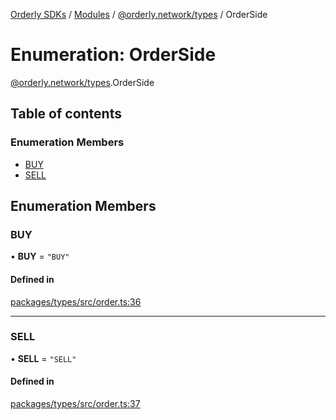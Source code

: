 [Orderly SDKs](/sdks/tech-doc/README) / [Modules](/sdks/tech-doc/modules) / [@orderly.network/types](/sdks/tech-doc/modules/orderly_network_types) / OrderSide

# Enumeration: OrderSide

[@orderly.network/types](/sdks/tech-doc/modules/orderly_network_types).OrderSide

## Table of contents

### Enumeration Members

- [BUY](/sdks/tech-doc/enums/orderly_network_types.OrderSide#buy)
- [SELL](/sdks/tech-doc/enums/orderly_network_types.OrderSide#sell)

## Enumeration Members

### BUY

• **BUY** = ``"BUY"``

#### Defined in

[packages/types/src/order.ts:36](https://github.com/OrderlyNetwork/js-sdk/blob/b90fff4/packages/types/src/order.ts#L36)

___

### SELL

• **SELL** = ``"SELL"``

#### Defined in

[packages/types/src/order.ts:37](https://github.com/OrderlyNetwork/js-sdk/blob/b90fff4/packages/types/src/order.ts#L37)
